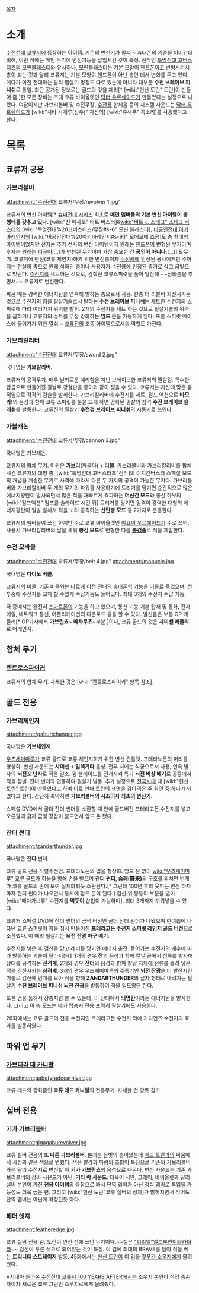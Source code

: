 [[목차]]
= 소개 =
[[수전전대 쿄류저]]에 등장하는 아이템. 기존의 변신기가 팔찌 ~ 휴대폰의 기종을 이어간데 비해, 이번 작에는 메인 무기에 변신기능을 삽입시킨 것이 특징. 전작인 [[특명전대 고버스터즈]]의 모핀블래스터와 유사하나, 모핀블래스터는 기본 모양이 핸드폰이고 변형시켜서 총이 되는 것과 달리 쿄류저는 기본 모양이 핸드폰이 아닌 총인 데서 변화를 주고 있다. 게다가 이전 전대와는 달리 필살기 명칭도 따로 있는게 아니라 대부분 '''수전 브레이브 피니쉬'''로 통일. 최근 공개된 정보로는 골드의 것을 제외[* [wiki:"현신 토린" 토린]이 만들어 줌.]한 모든 장비는 초대 쿄류 바이올렛인 [[닥터 우르쉐이드]]가 만들었다는 설정으로 나왔다. 여담이지만 가브리볼버 및 수전무장, [[수전룡]] 합체음 등의 시스템 사운드는 [[닥터 우르쉐이드]]가 [wiki:"치바 시게루(성우)" 자신의] [wiki:"유해무" 목소리]를 사용했다고 한다.

= 목록 =
== 쿄류저 공용 ==
=== 가브리볼버 === 
attachment:"수전전대 쿄류저/무장/revolver 1.jpg"

쿄류저의 변신 아이템[* [[슈퍼전대 시리즈]] 최초로 '''메인 멤버들의 기본 변신 아이템이 총 형태를 갖추고 있다.''' [wiki:"진 마사토" 비트 버스터]&[[wiki:"비트 J. 스태그" 스태그 버스터]]의 [wiki:"특명전대%20고버스터즈/무장#s-6" 모핀 블래스터], [[비공인전대 아키바레인저]]의 [wiki:"비공인전대%20아키바레인저#s-9.1" 모에모에 즈큥]도 총 형태의 아이템이었지만 전자는 추가 전사의 변신 아이템이자 원래는 [[핸드폰]]이 변형된 무기이며 후자는 원래는 [[피규어]](...)가 변형된 무기이며 가장 중요한 건 '''공인이 아니다'''.(...)] & 무기. 쿄류저에 변신(쿄류 체인지)하기 위한 변신총이자 [[수전룡]]에 인정된 용사에게만 주어지는 전설의 총으로 원래 석화된 총이나 사용자가 수전룡에 인정된 증거로 삼고 금빛으로 빛난다. [[수전지]]를 세트하는 것으로, 감춰진 쿄류스피릿을 풀어 발산해 ~~삼바춤을 추면서~~ 쿄류저로 변신한다.

싸움 때는 강력한 에너지탄을 연속해 발하는 총으로서 사용. 한층 더 리볼버 회전시키는 것으로 수전지의 힘을 필살기술로서 발하는 '''수전 브레이브 피니쉬'''는 세트한 수전지의 스피릿에 따라 여러가지 위력을 발휘. 2개의 수전지를 세트 하는 것으로 필살기술의 위력을 곱하거나 쿄류저의 슈트를 무장 강화하는 '''암드 온'''을 가능하게 된다. 또한 스피릿 베이스에 들어가기 위한 열쇠 ~ [[쿄류진]]의 조종 아이템으로서의 역할도 가진다.

=== 가브리칼리버 === 
attachment:"수전전대 쿄류저/무장/sword 2.jpg"

국내명은 '''가브칼리버'''.

쿄류저의 공격무기. 매우 날카로운 예리함을 지닌 브레이브한 쿄류저의 필살검. 특수한 합금으로 만들어진 칼날로 강철판을 종이와 같이 찢을 수 있다. 쿄류저는 자신에 맞은 움직임으로 각각의 검술을 발휘한다. 가브리칼리버에 수전지를 세트, 펌프 액션으로 '''바모라!'''의 음성과 함께 쿄류 스피릿를 눈을 뜨게 하면 강화된 필살의 참격 '''수전 브레이브 슬래쉬'''를 발동한다. 쿄류진의 필살기 '''수전검 브레이브 피니쉬'''의 시동키로 쓰인다.

=== 가블캐논 === 
attachment:"수전전대 쿄류저/무장/cannon 3.jpg"

국내명은 가'''브'''캐논.

쿄류저의 합체 무기. 어원은 '''가브'''리(깨물다) + 더'''블'''. 가브리볼버와 가브리칼리버를 합체시킨 쿄류저의 대형 총. [wiki:"특명전대 고버스터즈"전작]의 이치간버스터 스페셜 모드의 개념을 계승한 무기로 사격에 따라서 다른 두 가지의 공격이 가능한 무기다. 가브리볼버와 가브리칼리버 두 개의 무기의 파워를 사용하기에 트리거를 당기면 순간적으로 많은 에너지광탄이 발사되면서 많은 적을 재빠르게 격파하는 '''머신건 모드'''와 총신 하부의 [wiki:"펌프액션" 펌프를 슬라이드 시킨 뒤] 트리거를 당기면 일격이 강력한 대형의 에너지광탄이 일발 발해져 적을 노려 공격하는 '''산탄총 모드''' 등 2가지로 운용한다.

쿄류저의 멤버들이 쓰긴 하지만 주로 쿄류 바이올렛인 [[야요이 우르쉐이드]]가 주로 쓰며, 사용시 가브리칼리버의 날을 세워 '''총검 모드'''로 변형한 다음 '''[[총검술]]'''로 적을 제압한다.

=== 수전 모바클 === 
attachment:"수전전대 쿄류저/무장/belt 4.jpg"
attachment:/mobucle.jpg

국내명은 '''다이노 버클'''.

쿄류저의 버클. 기존 버클와는 다르게 이전 전대의 휴대폰의 기능을 버클로 옮겼으며, 전투중에 수전지를 교체 할 수있게 수납기능도 들어있다. 최대 3개의 수전지 수납 가능.

극 중에서는 완전히 [[스마트폰]]의 기능을 하고 있으며, 통신 기능 기본 탑재 및 통화, 전자 메일, 네트워크 통신, 어플리케이션의 다운로드 등을 할 수 있다. 발신음은 보통 OP 메들리[* OP가사에서 '''가브린쵸~ 메차무쵸~'''부분.]이나, 쿄류 골드의 것은 '''샤미센 메들리'''로 어레인지.

== 합체 무기 ==
=== [[켄트로스파이커]] ===
쿄류저의 합체 무기. 자세한 것은 [wiki:"켄트로스파이커" 항목 참조].

== 골드 전용 ==
=== 가브리체인저 ===
attachment:/gaburichanger.jpg

국내명은 '''가브체인저'''.

[[우츠세미마루]]가 쿄류 골드로 쿄류 체인지하기 위한 변신 건틀렛. 프테라노돈의 머리를 형상화. 변신 사운드는 '''샤미센 + 일렉기타''' 음성. 전투 시에는 석궁으로서 사용, 연속 발사의 '''뇌전포 난사'''로 적을 일소. 윙 블레이드를 전개시켜 특기 '''뇌전 비상 베기'''로 공중에서 적을 참벌. 잔더 썬더와 연동하여 필살기 발동. 추가 설정으로 [[전국시대]] 때 [wiki:"현신 토린" 토린]이 만들었다고 하며 이로 인해 토린의 생명을 갉아먹은 주 원인 중 하나가 되었다고 한다. 간단히 축약하면 '''가브리볼버의 시초이자 최초의 변신기'''.

스페셜 DVD에서 골더 잔더 썬더를 소환할 때 안에 골드버전 프테라고돈 수전지를 넣고 오른팔에 긁자 금빛 장갑이 붙으면서 암드 온 됐다.
 
=== 잔더 썬더 ===
attachment:/zanderthunder.jpg 

국내명은 잔'''다''' 썬더.

쿄류 골드 전용 직렬수전검.  프테라노돈의 입을 형상화. 암드 온 없이 [[wiki:"우츠세미마루" 쿄류 골드]]가 하늘을 향해 손을 뻗으며 '''잔더 썬더, 습래(襲来)'''의 구호를 외치면 번개가 쿄류 골드의 손에 모여 실체화되듯 소환된다.[* 그런데 100년 후의 웃피는 변신 하자마자 잔더 썬더가 나오면서 동시에 암드 온이 된다.] 검신 위 몽둥이 부분을 열어 [wiki:"메다가브류" 수전지를 '''먹듯이''' 삽입이 가능하며], 최대 3개까지 끼워넣을 수 있다.

쿄류저 스페셜 DVD에 잔더 썬더의 금색 버전인 골더 잔더 썬더가 나왔으며 한여름에 나타난 쿄류 스피릿이 힘을 줘서 만들어진 '''프테라고돈 수전지 스피릿 레인저 골드 버전'''으로 소환했다. 이 때의 필살기는 '''뇌전 잔광 마구 베기'''.

수전지를 넣은 후 검신을 닫고 레버를 당기면 에너지 충전. 들어가는 수전지의 개수에 따라 발동하는 기술이 달라지는데 1개의 경우 '''잔'''의 음성과 함께 칼날 끝에서 전류를 발사해 상대를 공격하는 '''전격계''', 2개의 경우 '''잔더'''의 음성과 함께 칼날 자체에 전류를 흘려 닿은 적을 감전시키는 '''참격계''', 3개의 경우 우츠세미마루의 주특기인 '''뇌전 잔광'''을 더 발전시킨 기술로 검신에 번개를 모아 적을 향해 '''ZANDARTHUNDER'''의 글자 형태로 내려치는 필살기 '''수전 브레이브 피니쉬 뇌전 잔광'''을 발동하여 적을 일도양단 한다.

또한 검을 눕혀서 장총처럼 쓸 수 있는데, 이 상태에서 '''뇌명탄'''이라는 에너지탄을 발사한다. 그리고 이 총 모드는 메카 탑승시 전용 포격계 필살기에도 사용한다.

26화에서는 쿄류 골드의 전용 수전지인 프테라고돈 수전지 외에 가디언즈 수전지의 효과를 발동하였다.

== 파워 업 무기 ==
=== [[가브티라 데 카니발]] ===
attachment:gabutyradecarnival.jpg

쿄류 레드의 강화폼인 '''쿄류 레드 카니발'''의 전용무기. 자세한 건 항목 참조.

== 실버 전용 ==
=== 기가 가브리볼버 ===
attachment:gigagaburevolver.jpg

쿄류 실버 전용의 '''또 다른 가브리볼버'''. 본래는 은빛의 총이었는데 [[매드 토린]]과의 싸움에서 사진과 같은 색으로 변했다. 색은 빨강과 파랑의 조합이 특징으로 기존의 가브리볼버와는 달리 수전지로 변신할 때 '''기가 가브린쵸'''의 음성으로 나온다. 변신 사운드는 기존 가브리볼버의 삼바 사운드가 아닌, '''기타 락 사운드'''. 더욱이 시안, 그레이, 바이올렛과 달리 실버 본인이 가진 '''전용 아이템'''의 등장으로 봐서 단역 멤버가 아닌 정식 멤버로 투입될 가능성도 더욱 높은 편. 그리고 [wiki:"현신 토린"쿄류 실버의 정체]가 밝혀지면서 적어도 단역 멤버는 아닌게 확정된듯 하다.

=== 페더 엣지 ===
attachment:featheredge.jpg

쿄류 실버 전용 검. 토린이 변신 전에 쓰던 무기이다.~~실은 [["티리엘"엘드루인]]이라카더라~~ 검신이 푸른 색으로 되어있는 것이 특징. 이 검에 최대의 BRAVE를 담아 적을 베는 '''트리니티 스트레이저''' 발동. 45화에서는 [[현신 토린]]이 이 검을 [[릿푸칸 소우지]]에게 물려줬다.

V시네마 [[돌아온 수전전대 쿄류저 100 YEARS AFTER]]에서는 소우지 본인이 직접 증손자이자 새로운 쿄류 그린인 소우지로에게 물려줬다.
